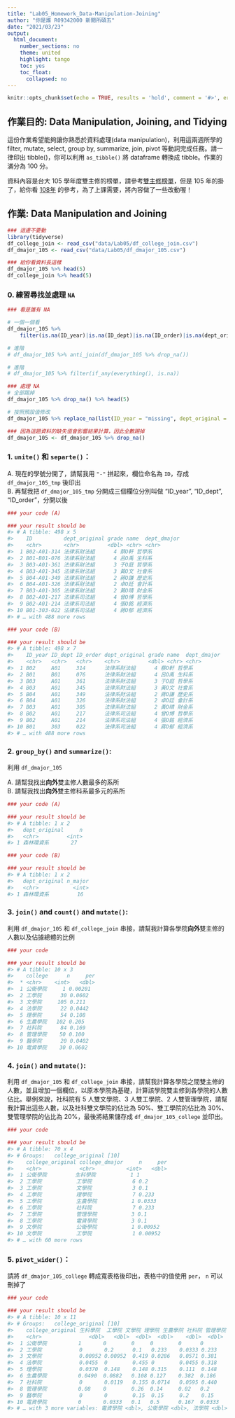 ```yaml
---
title: "Lab05_Homework_Data-Manipulation-Joining"
author: "你是誰 R09342000 新聞所碩五"
date: "2021/03/23"
output:
  html_document:
    number_sections: no
    theme: united
    highlight: tango
    toc: yes
    toc_float:
      collapsed: no
---
```


```r
knitr::opts_chunk$set(echo = TRUE, results = 'hold', comment = '#>', error = TRUE)
```

## 作業目的: Data Manipulation, Joining, and Tidying

這份作業希望能夠讓你熟悉於資料處理(data manipulation)，利用這兩週所學的 filter, mutate, select, group by, summarize, join, pivot 等動詞完成任務。請一律印出 tibble()，你可以利用 `as_tibble()` 將 dataframe 轉換成 tibble。作業的滿分為 100 分。

資料內容是台大 105 學年度雙主修的榜單，請參考[雙主修榜單](https://reg227.aca.ntu.edu.tw/TMD/stuquery/doc/105%E9%9B%99%E4%B8%BB%E4%BF%AE%E6%A6%9C%E5%96%AE.pdf)，但是 105 年的掛了，給你看 [108年](http://reg227.aca.ntu.edu.tw/tmd/stuquery/doc/108%E9%9B%99%E4%B8%BB%E4%BF%AE%E6%A6%9C%E5%96%AE.pdf) 的參考，為了上課需要，將內容做了一些改動喔！

## 作業: Data Manipulation and Joining

```r
### 這邊不要動
library(tidyverse)
df_college_join <- read_csv("data/Lab05/df_college_join.csv")
df_dmajor_105 <- read_csv("data/Lab05/df_dmajor_105.csv")

### 給你看資料長這樣
df_dmajor_105 %>% head(5)
df_college_join %>% head(5)
```

### 0. 練習尋找並處理 `NA`

```r
### 看是誰有 NA

# 一個一個看
df_dmajor_105 %>%
    filter(is.na(ID_year)|is.na(ID_dept)|is.na(ID_order)|is.na(dept_original)|is.na(grade)|is.na(name)|is.na(dept_dmajor))

# 進階
# df_dmajor_105 %>% anti_join(df_dmajor_105 %>% drop_na())

# 進階
# df_dmajor_105 %>% filter(if_any(everything(), is.na))

### 處理 NA
# 全部踢掉
df_dmajor_105 %>% drop_na() %>% head(5)

# 按照預設值修改
df_dmajor_105 %>% replace_na(list(ID_year = "missing", dept_original = "unknown", grade = 0)) %>% head(5)

### 因為這題資料的缺失值會影響結果計算，因此全數踢掉
df_dmajor_105 <- df_dmajor_105 %>% drop_na()
```


### 1. `unite()` 和 `separte()`：

A. 現在的學號分開了，請幫我用 `"-"` 拼起來，欄位命名為 `ID`，存成 `df_dmajor_105_tmp` 後印出   
B. 再幫我把 `df_dmajor_105_tmp` 分開成三個欄位分別叫做 "ID_year", "ID_dept", "ID_order"，分開以後<span style="color: white;">回到一個人生活</span>

```r
### your code (A)

### your result should be
#> # A tibble: 498 x 5
#>    ID          dept_original grade name  dept_dmajor
#>    <chr>       <chr>         <dbl> <chr> <chr>      
#>  1 B02-A01-314 法律系財法組      4 蔡O軒 哲學系     
#>  2 B01-B01-076 法律系財法組      4 呂O禹 生科系     
#>  3 B03-A01-361 法律系財法組      3 于O庭 哲學系     
#>  4 B03-A01-345 法律系財法組      3 黃O文 社會系     
#>  5 B04-A01-349 法律系財法組      2 蔣O謙 歷史系     
#>  6 B04-A01-326 法律系財法組      2 卓O廷 會計系     
#>  7 B03-A01-305 法律系財法組      2 黃O晴 財金系     
#>  8 B02-A01-217 法律系司法組      4 曾O博 哲學系     
#>  9 B02-A01-214 法律系司法組      4 張O銘 經濟系     
#> 10 B01-303-022 法律系司法組      4 蔣O郁 經濟系     
#> # … with 488 more rows

### your code (B)

### your result should be
#> # A tibble: 498 x 7
#>    ID_year ID_dept ID_order dept_original grade name  dept_dmajor
#>    <chr>   <chr>   <chr>    <chr>         <dbl> <chr> <chr>      
#>  1 B02     A01     314      法律系財法組      4 蔡O軒 哲學系     
#>  2 B01     B01     076      法律系財法組      4 呂O禹 生科系     
#>  3 B03     A01     361      法律系財法組      3 于O庭 哲學系     
#>  4 B03     A01     345      法律系財法組      3 黃O文 社會系     
#>  5 B04     A01     349      法律系財法組      2 蔣O謙 歷史系     
#>  6 B04     A01     326      法律系財法組      2 卓O廷 會計系     
#>  7 B03     A01     305      法律系財法組      2 黃O晴 財金系     
#>  8 B02     A01     217      法律系司法組      4 曾O博 哲學系     
#>  9 B02     A01     214      法律系司法組      4 張O銘 經濟系     
#> 10 B01     303     022      法律系司法組      4 蔣O郁 經濟系     
#> # … with 488 more rows

```


### 2. `group_by()` and `summarize()`:

利用 `df_dmajor_105`

A. 請幫我找出**向外**雙主修人數最多的系所   
B. 請幫我找出**向外**雙主修科系最多元的系所

```r
### your code (A)

### your result should be
#> # A tibble: 1 x 2
#>   dept_original     n
#>   <chr>         <int>
#> 1 森林環資系       27

### your code (B)

### your result should be
#> # A tibble: 1 x 2
#>   dept_original n_major
#>   <chr>           <int>
#> 1 森林環資系         16
```


### 3. `join()` and `count()` and `mutate()`:

利用 `df_dmajor_105` 和 `df_college_join` 串接，請幫我計算各學院**向外**雙主修的人數以及佔據總體的比例

```r
### your code

### your result should be
#> # A tibble: 10 x 3
#>    college      n     per
#>  * <chr>    <int>   <dbl>
#>  1 公衛學院     1 0.00201
#>  2 工學院      30 0.0602 
#>  3 文學院     105 0.211  
#>  4 法學院      22 0.0442 
#>  5 理學院      54 0.108  
#>  6 生農學院   102 0.205  
#>  7 社科院      84 0.169  
#>  8 管理學院    50 0.100  
#>  9 醫學院      20 0.0402 
#> 10 電資學院    30 0.0602
```

### 4. `join()` and `mutate()`:

利用 `df_dmajor_105` 和 `df_college_join` 串接，請幫我計算各學院之間雙主修的人數，並且增加一個欄位，以原本學院為基礎，計算該學院雙主修到各學院的人數佔比。舉例來說，社科院有 5 人雙文學院、3 人雙工學院、2 人雙管理學院，請幫我計算出這些人數，以及社科雙文學院的佔比為 50%、雙工學院的佔比為 30%、雙管理學院的佔比為 20%，最後將結果儲存成 `df_dmajor_105_college` 並印出。

```r
### your code

### your result should be
#> # A tibble: 70 x 4
#> # Groups:   college_original [10]
#>    college_original college_dmajor     n     per
#>    <chr>            <chr>          <int>   <dbl>
#>  1 公衛學院         生科學院           1 1      
#>  2 工學院           工學院             6 0.2    
#>  3 工學院           文學院             3 0.1    
#>  4 工學院           理學院             7 0.233  
#>  5 工學院           生農學院           1 0.0333 
#>  6 工學院           社科院             7 0.233  
#>  7 工學院           管理學院           3 0.1    
#>  8 工學院           電資學院           3 0.1    
#>  9 文學院           公衛學院           1 0.00952
#> 10 文學院           工學院             1 0.00952
#> # … with 60 more rows
```

### 5. `pivot_wider()`：

請將 `df_dmajor_105_college` 轉成寬表格後印出，表格中的值使用 `per`， `n` 可以刪掉了

```r
### your code

### your result should be 
#> # A tibble: 10 x 11
#> # Groups:   college_original [10]
#>    college_original 生科學院  工學院 文學院 理學院 生農學院 社科院 管理學院
#>    <chr>               <dbl>   <dbl>  <dbl>  <dbl>    <dbl>  <dbl>    <dbl>
#>  1 公衛學院          1       0        0     0        0      0        0     
#>  2 工學院            0       0.2      0.1   0.233    0.0333 0.233    0.1   
#>  3 文學院            0.00952 0.00952  0.419 0.0286   0.0571 0.381    0.0571
#>  4 法學院            0.0455  0        0.455 0        0.0455 0.318    0.136 
#>  5 理學院            0.0370  0.148    0.148 0.315    0.111  0.148    0.0185
#>  6 生農學院          0.0490  0.0882   0.108 0.127    0.382  0.186    0.0294
#>  7 社科院            0       0.0119   0.155 0.0714   0.0595 0.440    0.0952
#>  8 管理學院          0.08    0        0.26  0.14     0.02   0.2      0.2   
#>  9 醫學院            0       0        0.15  0.15     0.2    0.15     0.1   
#> 10 電資學院          0       0.0333   0.1   0.5      0.167  0.0333   0.167 
#> # … with 3 more variables: 電資學院 <dbl>, 公衛學院 <dbl>, 法學院 <dbl>
```

